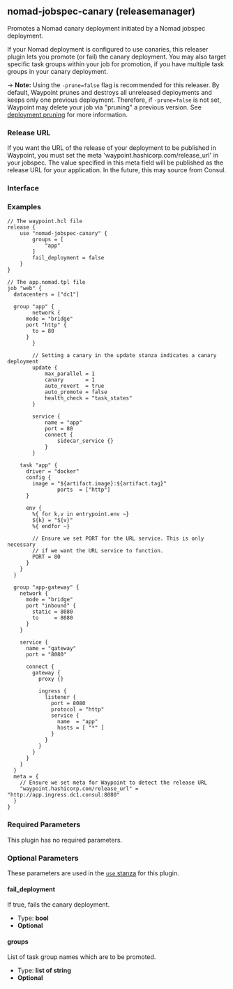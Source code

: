 ## nomad-jobspec-canary (releasemanager)

Promotes a Nomad canary deployment initiated by a Nomad jobspec deployment.

If your Nomad deployment is configured to use canaries, this releaser plugin lets
you promote (or fail) the canary deployment. You may also target specific task
groups within your job for promotion, if you have multiple task groups in your canary
deployment.

-> **Note:** Using the `-prune=false` flag is recommended for this releaser. By default,
Waypoint prunes and destroys all unreleased deployments and keeps only one previous
deployment. Therefore, if `-prune=false` is not set, Waypoint may delete
your job via "pruning" a previous version. See [deployment pruning](/docs/lifecycle/release#deployment-pruning)
for more information.

### Release URL

If you want the URL of the release of your deployment to be published in Waypoint,
you must set the meta 'waypoint.hashicorp.com/release_url' in your jobspec. The
value specified in this meta field will be published as the release URL for your
application. In the future, this may source from Consul.

### Interface

### Examples

```hcl
// The waypoint.hcl file
release {
	use "nomad-jobspec-canary" {
		groups = [
			"app"
		]
		fail_deployment = false
	}
}

// The app.nomad.tpl file
job "web" {
  datacenters = ["dc1"]

  group "app" {
		network {
      mode = "bridge"
      port "http" {
        to = 80
      }
		}

		// Setting a canary in the update stanza indicates a canary deployment
		update {
			max_parallel = 1
			canary       = 1
			auto_revert  = true
			auto_promote = false
			health_check = "task_states"
		}

		service {
			name = "app"
			port = 80
			connect {
				sidecar_service {}
			}
		}

    task "app" {
      driver = "docker"
      config {
        image = "${artifact.image}:${artifact.tag}"
				ports  = ["http"]
      }

      env {
        %{ for k,v in entrypoint.env ~}
        ${k} = "${v}"
        %{ endfor ~}

        // Ensure we set PORT for the URL service. This is only necessary
        // if we want the URL service to function.
        PORT = 80
      }
    }
  }

  group "app-gateway" {
    network {
      mode = "bridge"
      port "inbound" {
        static = 8080
        to     = 8080
      }
    }

    service {
      name = "gateway"
      port = "8080"

      connect {
        gateway {
          proxy {}

          ingress {
            listener {
              port = 8080
              protocol = "http"
              service {
                name  = "app"
                hosts = [ "*" ]
              }
            }
          }
        }
      }
    }
  }
  meta = {
    // Ensure we set meta for Waypoint to detect the release URL
    "waypoint.hashicorp.com/release_url" = "http://app.ingress.dc1.consul:8080"
  }
}
```

### Required Parameters

This plugin has no required parameters.

### Optional Parameters

These parameters are used in the [`use` stanza](/docs/waypoint-hcl/use) for this plugin.

#### fail_deployment

If true, fails the canary deployment.

- Type: **bool**
- **Optional**

#### groups

List of task group names which are to be promoted.

- Type: **list of string**
- **Optional**

